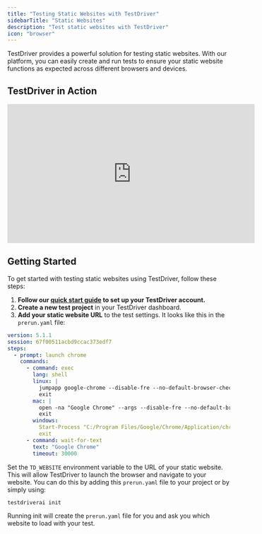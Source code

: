 ```yaml
---
title: "Testing Static Websites with TestDriver"
sidebarTitle: "Static Websites"
description: "Test static websites with TestDriver"
icon: "browser"
---
```

TestDriver provides a powerful solution for testing static websites. With our platform, you can easily create and run tests to ensure your static website functions as expected across different browsers and devices.

## TestDriver in Action
<iframe
  width="560"
  height="315"
  src="https://www.youtube.com/embed/CqdRN_5_3I0"
  title="Form Filling with TestDriver"
  frameborder="0"
  allow="accelerometer; autoplay; clipboard-write; encrypted-media; gyroscope; picture-in-picture"
  allowfullscreen
></iframe>

## Getting Started
To get started with testing static websites using TestDriver, follow these steps:
1. **Follow our [quick start guide](/getting-started/setup) to set up your TestDriver account.**
2. **Create a new test project** in your TestDriver dashboard.
3. **Add your static website URL** to the test settings.
It looks like this in the `prerun.yaml` file:

```yaml
version: 5.1.1
session: 67f00511acbd9ccac373edf7
steps:
  - prompt: launch chrome
    commands:
      - command: exec
        lang: shell
        linux: |
          jumpapp google-chrome --disable-fre --no-default-browser-check --no-first-run "${TD_WEBSITE}" &
          exit
        mac: |
          open -na "Google Chrome" --args --disable-fre --no-default-browser-check --no-first-run --disable-features=PasswordManagerEnabled "${TD_WEBSITE}" &
          exit
        windows:
          Start-Process "C:/Program Files/Google/Chrome/Application/chrome.exe" -ArgumentList "--start-maximized", "${TD_WEBSITE}"
          exit
      - command: wait-for-text
        text: "Google Chrome"
        timeout: 30000
```
Set the `TD_WEBSITE` environment variable to the URL of your static website. This will allow TestDriver to launch the browser and navigate to your website. You can do this by adding this `prerun.yaml` file to your project or by simply using:
```bash
testdriverai init
```
Running init will create the `prerun.yaml` file for you and ask you which website to load with your test.


